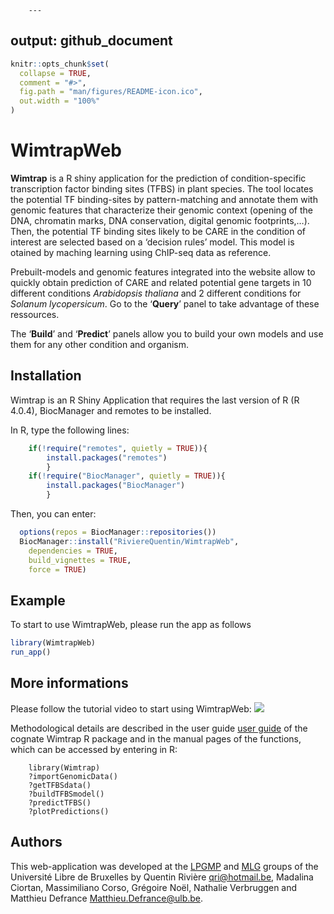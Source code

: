         ---
output: github_document
---

```r
knitr::opts_chunk$set(
  collapse = TRUE,
  comment = "#>",
  fig.path = "man/figures/README-icon.ico",
  out.width = "100%"
)
```

# WimtrapWeb

**Wimtrap** is a R shiny application for the prediction of condition-specific transcription factor binding sites (TFBS) in plant species. The tool locates the potential TF binding-sites by pattern-matching and annotate them with genomic features that characterize their genomic context (opening of the DNA, chromatin marks, DNA conservation, digital genomic footprints,...). Then, the potential TF binding sites likely to be CARE in the condition of interest are selected based on a 'decision rules' model. This model is otained by maching learning using ChIP-seq data as reference.

Prebuilt-models and genomic features integrated into the website allow to quickly obtain prediction of CARE and related potential gene targets in 10 different conditions *Arabidopsis thaliana* and 2 different conditions for *Solanum lycopersicum*. Go to the '**Query**' panel to take advantage of these ressources.

The '**Build**' and '**Predict**' panels allow you to build your own models and use them for any other condition and organism.

## Installation

Wimtrap is an R Shiny Application that requires the last version of R (R 4.0.4), BiocManager and remotes to be installed.

In R, type the following lines:

``` r
    if(!require("remotes", quietly = TRUE)){  
        install.packages("remotes")
        }
    if(!require("BiocManager", quietly = TRUE)){  
        install.packages("BiocManager")
        }
```

Then, you can enter:

``` r
  options(repos = BiocManager::repositories())
  BiocManager::install("RiviereQuentin/WimtrapWeb",                     
    dependencies = TRUE,                     
    build_vignettes = TRUE,
    force = TRUE)
```

## Example

To start to use WimtrapWeb, please run the app as follows

```r
library(WimtrapWeb)
run_app()
```

## More informations

Please follow the tutorial video to start using WimtrapWeb: ![](https://www.youtube.com/watch?v=6371fN7dkak)

Methodological details are described in the user guide [user guide](https://htmlpreview.github.io/?https://github.com/RiviereQuentin/Wimtrap/blob/main/vignettes/Wimtrap.html) of the cognate Wimtrap R package and in the manual pages of the functions, which can be accessed by entering in R:

        library(Wimtrap)
        ?importGenomicData()
        ?getTFBSdata()
        ?buildTFBSmodel()
        ?predictTFBS()
        ?plotPredictions()

## Authors

This web-application was developed at the [LPGMP](https://lpgmp.ulb.be/) and [MLG](https://mlg.ulb.ac.be/wordpress) groups of the Université Libre de Bruxelles by Quentin Rivière [qri\@hotmail.be](mailto:qri@hotmail.be), Madalina Ciortan, Massimiliano Corso, Grégoire Noël, Nathalie Verbruggen and Matthieu Defrance [Matthieu.Defrance\@ulb.be](mailto:Matthieu.Defrance@ulb.be).
